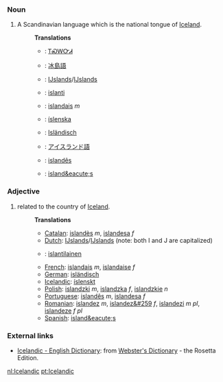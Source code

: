 === Noun ===
#A Scandinavian language which is the national tongue of [[Iceland]].
#:'''Translations'''
#:*{{chr}}: [[ᎢᏍᎳᏅᏗ]]
#:*{{zh}}: [[冰島語]]
#:*{{nl}}: [[Ĳslands]]/[[IJslands]] {{n}}
#:*{{fi}}: [[islanti]]
#:*{{fr}}: [[islandais]] ''m''
#:*{{is}}: [[íslenska]]
#:*{{de}}: [[Isländisch]] {{n}}
#:*{{ja}}: [[アイスランド語]]
#:*{{pt}}: [[islandês]] {{m}}
#:*{{es}}: [[island&eacute;s]]

=== Adjective ===
#related to the country of [[Iceland]].
#:'''Translations'''
#:*[[Catalan]]: [[islandès]] ''m'', [[islandesa]] ''f''
#:*[[Dutch]]: [[Ĳslands]]/[[IJslands]] (note: both I and J are capitalized)
#:*{{fi}}: [[islantilainen]]
#:*[[French]]: [[islandais]] ''m'', [[islandaise]] ''f''
#:*[[German]]: [[isländisch]]
#:*[[Icelandic]]: [[íslenskt]]
#:*[[Polish]]: [[islandzki]] ''m'', [[islandzka]] ''f'', [[islandzkie]] ''n''
#:*[[Portuguese]]: [[islandês]] ''m'', [[islandesa]] ''f''
#:*[[Romanian]]: [[islandez]] ''m'', [[islandez&#259]] ''f'', [[islandezi]] ''m pl'', [[islandeze]] ''f pl''
#:*[[Spanish]]: [[island&eacute;s]]

=== External links ===
*[http://www.websters-online-dictionary.org/definition/Icelandic-english/ Icelandic - English Dictionary]: from [http://www.websters-online-dictionary.org/ Webster's Dictionary] - the Rosetta Edition.

[[nl:Icelandic]]
[[pt:Icelandic]]